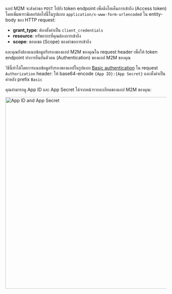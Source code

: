 แอป M2M จะส่งคำขอ `POST` ไปยัง token endpoint เพื่อดึงโทเค็นการเข้าถึง (Access token) โดยเพิ่มพารามิเตอร์ต่อไปนี้ในรูปแบบ `application/x-www-form-urlencoded` ใน entity-body ของ HTTP request:

- **grant_type**: ต้องตั้งค่าเป็น `client_credentials`
- **resource**: ทรัพยากรที่คุณต้องการเข้าถึง
- **scope**: ขอบเขต (Scope) ของคำขอการเข้าถึง

และคุณยังต้องแนบข้อมูลรับรองของแอป M2M ของคุณใน request header เพื่อให้ token endpoint ทำการยืนยันตัวตน (Authentication) ของแอป M2M ของคุณ

วิธีนี้ทำได้โดยการแนบข้อมูลรับรองของแอปในรูปแบบ [Basic authentication](https://developer.mozilla.org/en-US/docs/Web/HTTP/Headers/Authorization#basic_authentication) ใน request `Authorization` header: ให้ base64-encode `{App ID}:{App Secret}` และตั้งค่าเป็นค่าหลัง prefix `Basic`

คุณสามารถดู App ID และ App Secret ได้จากหน้ารายละเอียดของแอป M2M ของคุณ:

<img alt="App ID and App Secret" src="/img/assets/app-id-secret.png" width="600px" />
